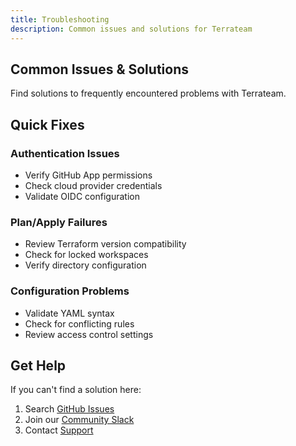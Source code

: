 ```yaml
---
title: Troubleshooting
description: Common issues and solutions for Terrateam
---
```



## Common Issues & Solutions

Find solutions to frequently encountered problems with Terrateam.

<CardGrid>
  <LinkCard
    title="Common Errors"
    description="Solutions to frequently encountered error messages"
    href="/troubleshooting/common-errors"
  />
  <LinkCard
    title="Debugging Guide"
    description="Step-by-step debugging procedures for failed operations"
    href="/troubleshooting/debugging-guide"
  />
  <LinkCard
    title="Performance Issues"
    description="Optimize slow plan/apply operations and large repositories"
    href="/troubleshooting/performance"
  />
  <LinkCard
    title="FAQ"
    description="Frequently asked questions and quick answers"
    href="/troubleshooting/faq"
  />
</CardGrid>

## Quick Fixes

### Authentication Issues
- Verify GitHub App permissions
- Check cloud provider credentials
- Validate OIDC configuration

### Plan/Apply Failures
- Review Terraform version compatibility
- Check for locked workspaces
- Verify directory configuration

### Configuration Problems
- Validate YAML syntax
- Check for conflicting rules
- Review access control settings

## Get Help

If you can't find a solution here:
1. Search [GitHub Issues](https://github.com/terrateamio/terrateam/issues)
2. Join our [Community Slack](https://terrateam.io/slack)
3. Contact [Support](mailto:support@terrateam.io)